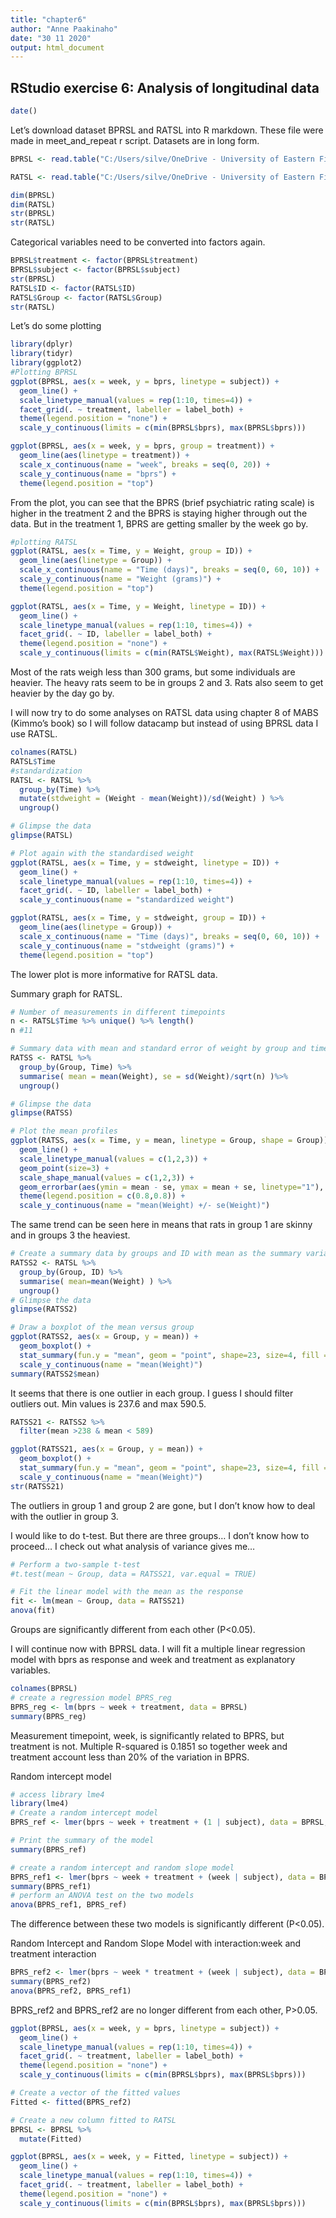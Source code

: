 ```yaml
---
title: "chapter6"
author: "Anne Paakinaho"
date: "30 11 2020"
output: html_document
---
```

## RStudio exercise 6: Analysis of longitudinal data
```r
date()
```

Let's download dataset BPRSL and RATSL into R markdown.
These file were made in meet_and_repeat r script. Datasets are in long form.

```r
BPRSL <- read.table("C:/Users/silve/OneDrive - University of Eastern Finland/IODS-project 2020/IODS-project/data/BPRSL.txt")

RATSL <- read.table("C:/Users/silve/OneDrive - University of Eastern Finland/IODS-project 2020/IODS-project/data/RATSL.txt")

dim(BPRSL)
dim(RATSL)
str(BPRSL)
str(RATSL)
```
Categorical variables need to be converted into factors again.

```r
BPRSL$treatment <- factor(BPRSL$treatment)
BPRSL$subject <- factor(BPRSL$subject)
str(BPRSL)
RATSL$ID <- factor(RATSL$ID)
RATSL$Group <- factor(RATSL$Group)
str(RATSL)
```
Let's do some plotting
```r
library(dplyr)
library(tidyr)
library(ggplot2)
#Plotting BPRSL
ggplot(BPRSL, aes(x = week, y = bprs, linetype = subject)) +
  geom_line() +
  scale_linetype_manual(values = rep(1:10, times=4)) +
  facet_grid(. ~ treatment, labeller = label_both) +
  theme(legend.position = "none") + 
  scale_y_continuous(limits = c(min(BPRSL$bprs), max(BPRSL$bprs)))

ggplot(BPRSL, aes(x = week, y = bprs, group = treatment)) +
  geom_line(aes(linetype = treatment)) +
  scale_x_continuous(name = "week", breaks = seq(0, 20)) +
  scale_y_continuous(name = "bprs") +
  theme(legend.position = "top")

```

From the plot, you can see that the BPRS (brief psychiatric rating scale) is higher in the treatment 2 and the BPRS is staying higher through out the data. But in the treatment 1, BPRS are getting smaller by the week go by.
```r
#plotting RATSL
ggplot(RATSL, aes(x = Time, y = Weight, group = ID)) +
  geom_line(aes(linetype = Group)) +
  scale_x_continuous(name = "Time (days)", breaks = seq(0, 60, 10)) +
  scale_y_continuous(name = "Weight (grams)") +
  theme(legend.position = "top")

ggplot(RATSL, aes(x = Time, y = Weight, linetype = ID)) +
  geom_line() +
  scale_linetype_manual(values = rep(1:10, times=4)) +
  facet_grid(. ~ ID, labeller = label_both) +
  theme(legend.position = "none") + 
  scale_y_continuous(limits = c(min(RATSL$Weight), max(RATSL$Weight)))

```

Most of the rats weigh less than 300 grams, but some individuals are heavier. The heavy rats seem to be in groups 2 and 3.
Rats also seem to get heavier by the day go by.


I will now try to do some analyses on RATSL data using chapter 8 of MABS (Kimmo's book) so I will follow datacamp but instead of using BPRSL data I use RATSL.


```r
colnames(RATSL)
RATSL$Time
#standardization
RATSL <- RATSL %>%
  group_by(Time) %>%
  mutate(stdweight = (Weight - mean(Weight))/sd(Weight) ) %>%
  ungroup()

# Glimpse the data
glimpse(RATSL)

# Plot again with the standardised weight
ggplot(RATSL, aes(x = Time, y = stdweight, linetype = ID)) +
  geom_line() +
  scale_linetype_manual(values = rep(1:10, times=4)) +
  facet_grid(. ~ ID, labeller = label_both) +
  scale_y_continuous(name = "standardized weight")

ggplot(RATSL, aes(x = Time, y = stdweight, group = ID)) +
  geom_line(aes(linetype = Group)) +
  scale_x_continuous(name = "Time (days)", breaks = seq(0, 60, 10)) +
  scale_y_continuous(name = "stdweight (grams)") +
  theme(legend.position = "top")

```
  
The lower plot is more informative for RATSL data.

Summary graph for RATSL.
```r
# Number of measurements in different timepoints
n <- RATSL$Time %>% unique() %>% length()
n #11

# Summary data with mean and standard error of weight by group and time 
RATSS <- RATSL %>%
  group_by(Group, Time) %>%
  summarise( mean = mean(Weight), se = sd(Weight)/sqrt(n) )%>%
  ungroup()

# Glimpse the data
glimpse(RATSS)

# Plot the mean profiles
ggplot(RATSS, aes(x = Time, y = mean, linetype = Group, shape = Group)) +
  geom_line() +
  scale_linetype_manual(values = c(1,2,3)) +
  geom_point(size=3) +
  scale_shape_manual(values = c(1,2,3)) +
  geom_errorbar(aes(ymin = mean - se, ymax = mean + se, linetype="1"), width=0.3) +
  theme(legend.position = c(0.8,0.8)) +
  scale_y_continuous(name = "mean(Weight) +/- se(Weight)")
```

The same trend can be seen here in means that rats in group 1 are skinny and in groups 3 the heaviest.


```r
# Create a summary data by groups and ID with mean as the summary variable.
RATSS2 <- RATSL %>%
  group_by(Group, ID) %>%
  summarise( mean=mean(Weight) ) %>%
  ungroup()
# Glimpse the data
glimpse(RATSS2)

# Draw a boxplot of the mean versus group
ggplot(RATSS2, aes(x = Group, y = mean)) +
  geom_boxplot() +
  stat_summary(fun.y = "mean", geom = "point", shape=23, size=4, fill = "white") +
  scale_y_continuous(name = "mean(Weight)")
summary(RATSS2$mean)
```

It seems that there is one outlier in each group.
I guess I should filter outliers out. Min values is 237.6 and max 590.5.

```r
RATSS21 <- RATSS2 %>%
  filter(mean >238 & mean < 589)

ggplot(RATSS21, aes(x = Group, y = mean)) +
  geom_boxplot() +
  stat_summary(fun.y = "mean", geom = "point", shape=23, size=4, fill = "white") +
  scale_y_continuous(name = "mean(Weight)")
str(RATSS21)
```

The outliers in group 1 and group 2 are gone, but I don't know how to deal with the outlier in group 3.
 
I would like to do t-test. But there are three groups... I don't know how to proceed...
I check out what analysis of variance gives me...
```r
# Perform a two-sample t-test
#t.test(mean ~ Group, data = RATSS21, var.equal = TRUE)

# Fit the linear model with the mean as the response 
fit <- lm(mean ~ Group, data = RATSS21)
anova(fit)
```

Groups are significantly different from each other (P<0.05).

I will continue now with BPRSL data.
I will fit a multiple linear regression model with bprs as response and week and treatment as explanatory variables.
```r
colnames(BPRSL)
# create a regression model BPRS_reg
BPRS_reg <- lm(bprs ~ week + treatment, data = BPRSL)
summary(BPRS_reg)
```
  
Measurement timepoint, week, is significantly related to BPRS, but treatment is not.
Multiple R-squared is 0.1851 so together week and treatment account less than 20% of the variation in BPRS.


Random intercept model
```r
# access library lme4
library(lme4)
# Create a random intercept model
BPRS_ref <- lmer(bprs ~ week + treatment + (1 | subject), data = BPRSL, REML = FALSE)

# Print the summary of the model
summary(BPRS_ref)
```

```r
# create a random intercept and random slope model
BPRS_ref1 <- lmer(bprs ~ week + treatment + (week | subject), data = BPRSL, REML = FALSE)
summary(BPRS_ref1)
# perform an ANOVA test on the two models
anova(BPRS_ref1, BPRS_ref)
```

The difference between these two models is significantly different (P<0.05).

Random Intercept and Random Slope Model with interaction:week and treatment interaction
````r
BPRS_ref2 <- lmer(bprs ~ week * treatment + (week | subject), data = BPRSL, REML = FALSE)
summary(BPRS_ref2)
anova(BPRS_ref2, BPRS_ref1)
````

BPRS_ref2 and BPRS_ref2 are no longer different from each other, P>0.05. 

```r
ggplot(BPRSL, aes(x = week, y = bprs, linetype = subject)) +
  geom_line() +
  scale_linetype_manual(values = rep(1:10, times=4)) +
  facet_grid(. ~ treatment, labeller = label_both) +
  theme(legend.position = "none") + 
  scale_y_continuous(limits = c(min(BPRSL$bprs), max(BPRSL$bprs)))

# Create a vector of the fitted values
Fitted <- fitted(BPRS_ref2)

# Create a new column fitted to RATSL
BPRSL <- BPRSL %>%
  mutate(Fitted)

ggplot(BPRSL, aes(x = week, y = Fitted, linetype = subject)) +
  geom_line() +
  scale_linetype_manual(values = rep(1:10, times=4)) +
  facet_grid(. ~ treatment, labeller = label_both) +
  theme(legend.position = "none") + 
  scale_y_continuous(limits = c(min(BPRSL$bprs), max(BPRSL$bprs)))
````


